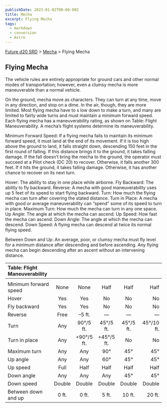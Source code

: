 ```yaml
---
publishDate: 2023-01-02T00:00:00Z
title: Mecha
excerpt: Flying Mecha
tags:
  - markdown
  - conversion
  - Astro
---
```






[Future d20 SRD](/#futureD20) > [Mecha](future-d20-srd-mecha-index) > Flying Mecha




## Flying Mecha


The vehicle rules are entirely appropriate for ground cars and other normal modes of transportation; however, even a clumsy mecha is more maneuverable than a normal vehicle.


On the ground, mecha move as characters. They can turn at any time, move in any direction, and stop on a dime. In the air, though, they are more limited.
Most flying mecha have to s low down to make a turn, and many are limited to fairly wide turns and must maintain a minimum forward speed. Each flying mecha has a maneuverability rating, as shown on Table: Flight Maneuverability. A mecha’s flight systems determine its maneuverability.


Minimum Forward Speed: If a flying mecha fails to maintain its minimum forward speed, it must land at the end of its movement. If it is too high above the ground to land, it falls straight down, descending 150 feet in the first round of falling. If this distance brings it to the ground, it takes falling damage. If the fall doesn’t bring the mecha to the ground, the operator must succeed at a Pilot check (DC 20) to recover. Otherwise, it falls another 300 feet. If it hits the ground, it takes falling damage. Otherwise, it has another chance to recover on its next turn.


Hover: The ability to stay in one place while airborne.
Fly Backward: The ability to fly backward.
Reverse: A mecha with good maneuverability uses up 5 feet of its speed to start flying backward.
Turn: How much the flying mecha can turn after covering the stated distance.
Turn in Place: A mecha with good or average maneuverability can “spend” some of its speed to turn in place.
Maximum Turn: How much the mecha can turn in any one space.
Up Angle: The angle at which the mecha can ascend.
Up Speed: How fast the mecha can ascend.
Down Angle: The angle at which the mecha can descend.
Down Speed: A flying mecha can descend at twice its normal flying speed.


Between Down and Up: An average, poor, or clumsy mecha must fly level for a minimum distance after descending and before ascending. Any flying mecha can begin descending after an ascent without an intervening distance.


| Table: Flight Maneuverability |  |  |  |  |  |
| :------------------------------- | :--: | :--: | :--: | :--: | --: |
|  |  |  |  |  |  |
| Minimum forward speed | None | None | Half | Half | Half |
| Hover | Yes | Yes | No | No | No |
| Fly backward | Yes | Yes | No | No | No |
| Reverse | Free | –5 ft. | — | — | — |
| Turn | Any | 90°/5 ft. | 45°/5 ft. | 45°/5 ft. | 45°/10 ft. |
| Turn in place | Any | +90°/5 ft. | +45°/5 ft. | No | No |
| Maximum turn | Any | Any | 90° | 45° | 45° |
| Up angle | Any | Any | 60° | 45° | 45° |
| Up speed | Full | Half | Half | Half | Half |
| Down angle | Any | Any | Any | 45° | 45° |
| Down speed | Double | Double | Double | Double | Double |
| Between down and up | 0 ft. | 0 ft. | 5 ft. | 10 ft. | 20 ft. |




